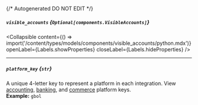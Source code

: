 {/* Autogenerated DO NOT EDIT  */}

##### `visible_accounts` *{`Optional[components.VisibleAccounts]`}*

<Collapsible content={() => import('/content/types/models/components/visible_accounts/python.mdx')} openLabel={Labels.showProperties} closeLabel={Labels.hideProperties} />


---
##### `platform_key` *{`str`}*
A unique 4\-letter key to represent a platform in each integration. View [accounting](https://docs.codat.io/integrations/accounting/overview\#platform\-keys), [banking](https://docs.codat.io/integrations/banking/overview\#platform\-keys), and [commerce](https://docs.codat.io/integrations/commerce/overview\#platform\-keys) platform keys.
<br/>
**Example:** `gbol`


